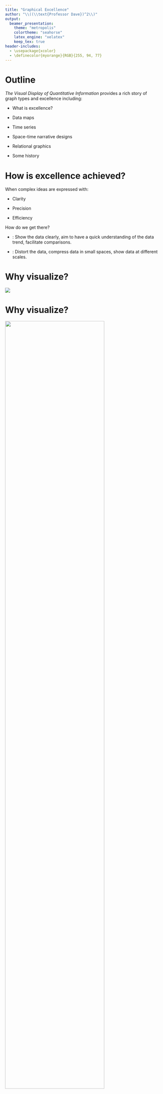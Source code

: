 ```yaml
---
title: "Graphical Excellence"
author: "\\((\\text{Professor Dave})^2\\)"
output:
  beamer_presentation:
    theme: "metropolis"
    colortheme: "seahorse"
    latex_engine: "xelatex"
    keep_tex: true
header-includes:
  - \usepackage{xcolor}
  - \definecolor{myorange}{RGB}{255, 94, 77} 
---
```


# Outline

*The Visual Display of Quantitative Information* provides a rich story of graph types and excellence including:

-   What is excellence?

-   Data maps

-   Time series

-   Space-time narrative designs

-   Relational graphics

-   Some history

# How is excellence achieved?

When complex ideas are expressed with:

-   Clarity

-   Precision

-   Efficiency

\vspace{4mm}
\pause
How do we get there?

- \textcolor{orange}{Do}: Show the data clearly, aim to have a quick understanding of the data trend, facilitate comparisons.

- \textcolor{orange}{Don't}: Distort the data, compress data in small spaces, show data at different scales.


# Why visualize? \textcolor{orange}{Anscombe's Quartet}

![](excellence_figs/fig_1.png)

# Why visualize? \textcolor{orange}{Anscombe's Quartet}


![](excellence_figs/fig_2.png){width=80%}





Simple statistics fail to exhibit the data trend!  Remember to always visualize!

# Why visualize? \textcolor{orange}{Anomaly detection}

![](excellence_figs/fig_3.png){width=80%}

Showing the data clearly reveals anomalies.

# Data maps
\begin{minipage}{0.3\textwidth}
\centering
\includegraphics[width=\textwidth]{excellence_figs/fig_5.png}
\end{minipage}
\hfill
\begin{minipage}{0.6\textwidth}
\centering
\includegraphics[width=\textwidth]{excellence_figs/fig_4.png}
\end{minipage}

Each map conveys a large amount of information in a small space.

They invite us to search for patterns and to explain their nature.

# Data maps

\begin{minipage}{0.3\textwidth}
\centering
\includegraphics[width=\textwidth]{excellence_figs/fig_7.png}
\end{minipage}
\hfill
\begin{minipage}{0.6\textwidth}
\centering
\includegraphics[width=\textwidth]{excellence_figs/fig_6.png}
\end{minipage}

High death rates in the Northeast region and Great Lakes.

Low death rates across central and south bands.

# Data maps

\begin{minipage}{0.3\textwidth}
\centering
\includegraphics[width=\textwidth]{excellence_figs/fig_9.png}
\end{minipage}
\hfill
\begin{minipage}{0.6\textwidth}
\centering
\includegraphics[width=\textwidth]{excellence_figs/fig_10.png}
\end{minipage}

We are now looking at \textcolor{orange}{white males} ...

Observations?

Explanations?

# Data maps

![](excellence_figs/fig_10.png)

High death rates in the Louisiana area. \textcolor{orange}{Asbestos exposure}

# Data maps

\textcolor{orange}{Shortcomings}:

- The population of each county is not considered (only area).

- Changes across counties are abrupt (not smooth).

- How reliable is the data? (the diagnosis may be biased).

# Modern data maps


\begin{minipage}{0.45\textwidth}
\centering
\includegraphics[width=\textwidth]{excellence_figs/fig_12.png}
\end{minipage}
\hfill
\begin{minipage}{0.5\textwidth}
\begin{itemize} \footnotesize
\item Computerized cartography of the universe
\item Distribution of 1.3 million galaxies in the Northern Galactic hemisphere.
\item The darker the gray tone, the more galaxies in that region.
\end{itemize}
\end{minipage}



# Time series

![](excellence_figs/fig_13.png)

- This is the most frequent type of graph design.

- The x-axis contains time in one of many possible units (seconds, minutes, hours, days, months, years, etc.).




# Time series

![](excellence_figs/fig_14.png)

- Radio emissions from Jupiter captured by Voyager 2 (1979)

- x-axis is both time and distance from Jupiter

- Top three panels are different radio bands

- Bottom panel is orientation of spacecraft

# Time series

\textcolor{orange}{New York City} weather summary (1980)

![](excellence_figs/fig_15.png){width=95%}

How much can you learn from the graph?

The graph tells a story!

# Time series

Graphical train schedule for Paris to Lyon (1880s).

![](excellence_figs/fig_16.png){width=90%}
\textcolor{orange}{y-axis}: Arrivals/departures, top: Paris, bottom: Lyon.

\textcolor{orange}{x-axis}: time!  Slope of line corresponds to the speed of the train.

# Time series

\centering
\includegraphics[width=0.4\textwidth]{excellence_figs/fig_17.png}

<!-- ![](excellence_figs/fig_17.png){width=40%} -->
Extremely fast train came in 1981.

# Time series

\centering
\begin{minipage}{0.55\textwidth}
\centering
\includegraphics[width=\textwidth]{excellence_figs/fig_19.png}
\end{minipage}
\hfill
\begin{minipage}{0.55\textwidth}
\centering
\includegraphics[width=\textwidth]{excellence_figs/fig_18.png}
\end{minipage}


Time series can focus on the graphical evolution of body parts.

# Time series

\begin{center}
\includegraphics[width=0.55\textwidth]{excellence_figs/fig_20.png}
\end{center}

\footnotesize
Causal information is encoded here ... how?

Outgoing mail (millions) by incumbent representatives.

Representatives use the privilege of free mail to send many letters
during re-election campaigns.


# Space-time narrative designs

\begin{minipage}{1\textwidth}
\centering
\includegraphics[width=\textwidth]{excellence_figs/fig_21.png}
\end{minipage}
\hfill
\begin{minipage}{1\textwidth}
\footnotesize
\vspace{3mm}
\begin{itemize}
  \item Time-series graphs can be enhanced by adding spatial dimensions.
  \item This adds multivariate complexity that should be easy to visualize and interpret.
  \item Example: Life-cycle of the Japanese beetle.
\end{itemize}
\end{minipage}

# Space-time narrative designs

\begin{minipage}{1\textwidth}
\centering
\includegraphics[width=\textwidth]{excellence_figs/fig_22.png}
\end{minipage}
\hfill
\begin{minipage}{1\textwidth}
\footnotesize
\vspace{3mm}
\begin{itemize}
  \item An all-time favorite graph shows the fate of Napoleon's army in Russia (1812-1813).
  \item See the reference book for an explanation.
\end{itemize}
\end{minipage}

# Space-time narrative designs

\begin{minipage}{1\textwidth}
\centering
\includegraphics[width=\textwidth]{excellence_figs/fig_23.png}
\end{minipage}
\hfill
\begin{minipage}{1\textwidth}
\footnotesize
\vspace{3mm}
One more example is the levels of air pollutants in southern California during the day.
\end{minipage}

# Relational Graphics

\begin{minipage}{1\textwidth}
\centering
\includegraphics[width=\textwidth]{excellence_figs/fig_24.png}
\end{minipage}
\hfill \vspace{3mm}
\begin{minipage}{1\textwidth}
\footnotesize
\begin{itemize}
  \item Similar to previous graphs, but the dimensions can differ from spatial coordinates.
  \item "Relational" refers to the dependence of two variables (any variables).
\end{itemize}
\end{minipage}



# Relational Graphics

\begin{minipage}{1\textwidth}
\centering
\includegraphics[width=\textwidth]{excellence_figs/fig_24.png}
\end{minipage}
\hfill \vspace{3mm}
\begin{minipage}{1\textwidth}
\footnotesize
\begin{itemize}
  \item Each circle refers to a country, and the size of the circle correlates with the area of the country.
  \item The line on the left is the population in millions, and the line on the right is the taxes collected in millions of pounds.
\end{itemize}
\end{minipage}


# Relational graphics

\begin{minipage}{0.45\textwidth}
\centering
\includegraphics[width=\textwidth]{excellence_figs/fig_25.png}
\end{minipage}
\hfill
\begin{minipage}{0.5\textwidth}
\footnotesize
\begin{itemize}
  \item Relational graphs are the greatest of graphical designs.
  \item They help look for causal information.
  \item Example: The relationship of lung cancer and smoking.
\end{itemize}
\end{minipage}

# Relational graphics

\begin{minipage}{0.45\textwidth}
\centering
\includegraphics[width=\textwidth]{excellence_figs/fig_26.png}
\end{minipage}
\hfill
\begin{minipage}{0.5\textwidth}
\footnotesize
\begin{itemize}
  \item Relational graphs are the greatest of graphical designs.
  \item They help look for causal information.
  \item Is there a connection between inflation and unemployment?
  \item Apparently NOT!
\end{itemize}
\end{minipage}

# Relational graphics

\begin{minipage}{0.45\textwidth}
\centering
\includegraphics[width=\textwidth]{excellence_figs/fig_27.png}
\end{minipage}
\hfill
\begin{minipage}{0.5\textwidth}
\footnotesize
\begin{itemize}
  \item Relational Graphics
  \item Graphs can be very informative.
  \item Data points can convey a lot of information.
  \item Rage (x-axis) vs Fear (y-axis).
\end{itemize}
\end{minipage}

<!-- # Slide 31 -->

<!-- \footnotesize -->
<!-- Most of the material comes from Chapter 1 of *The Visual Display of Quantitative Information* by Edward R. Tufte, 2nd Edition, Graphics Press, 2007. -->

<!-- \begin{itemize} -->
<!--   \item Graphical Excellence -->
<!--   \item Data Maps -->
<!--   \item Time Series -->
<!--   \item Space-Time Narrative Designs -->
<!--   \item Relational Graphics -->
<!--   \item History -->
<!--   \item Visual Displays -->
<!--   \item Graphical Excellence -->
<!-- \end{itemize} -->

<!-- # Slide 32 -->

<!-- \footnotesize -->
<!-- History -->

<!-- First, data maps were created thousands of years ago. -->

<!-- A significant map of the eleventh century was found in China. -->

<!-- In the sixteenth century, maps began to show similarities to modern maps. -->

<!-- \begin{itemize} -->
<!--   \item 5,000 years back: Geographic maps in clay tablets -->
<!--   \item 11th century: Detailed map in China -->
<!--   \item 16th century: Maps look similar to modern graphs in Europe -->
<!--   \item 1750-1800: Graphics, time series, scatter plots, multivariate displays by William Playfair -->
<!--   \item 1686 Edmond Halley: Map of trade winds and monsoons on a world map. -->
<!-- \end{itemize} -->

<!-- # Slide 33 -->

<!-- \begin{minipage}{0.45\textwidth} -->
<!-- \centering -->
<!-- \includegraphics[width=\textwidth]{excellence_figs/fig_28.png} -->
<!-- \end{minipage} -->
<!-- \hfill -->
<!-- \begin{minipage}{0.5\textwidth} -->
<!-- \footnotesize -->
<!-- History -->

<!-- Edmond Halley's 1686 chart. -->
<!-- \end{minipage} -->

<!-- # Slide 34 -->

<!-- \begin{minipage}{0.45\textwidth} -->
<!-- \centering -->
<!-- \includegraphics[width=\textwidth]{excellence_figs/fig_29.png} -->
<!-- \end{minipage} -->
<!-- \hfill -->
<!-- \begin{minipage}{0.5\textwidth} -->
<!-- \footnotesize -->
<!-- History -->

<!-- 1854 -->

<!-- Location of Cholera deaths in Central London by Dr. John Snow. -->

<!-- \begin{itemize} -->
<!--   \item Pump in Broad Street at the center of the outbreak. -->
<!--   \item The handle of the pump was removed, and the disease did not spread any more. -->
<!-- \end{itemize} -->
<!-- \end{minipage} -->

<!-- # Slide 35 -->

<!-- \begin{minipage}{0.45\textwidth} -->
<!-- \centering -->
<!-- \includegraphics[width=\textwidth]{excellence_figs/fig_31.png} -->
<!-- \end{minipage} -->
<!-- \hfill -->
<!-- \begin{minipage}{0.45\textwidth} -->
<!-- \centering -->
<!-- \includegraphics[width=\textwidth]{excellence_figs/fig_30.png} -->
<!-- \end{minipage} -->
<!-- \hfill -->
<!-- \begin{minipage}{0.45\textwidth} -->
<!-- \footnotesize -->
<!-- History -->

<!-- Great inventors of modern graphical design. -->

<!-- \begin{itemize} -->
<!--   \item Johan Heinrich Lambert: Swiss-German scientist and mathematician (1728-1777) -->
<!--   \item Pioneered the idea of map projections. -->
<!-- \end{itemize} -->
<!-- \end{minipage} -->

<!-- # Slide 36 -->

<!-- \begin{minipage}{0.45\textwidth} -->
<!-- \centering -->
<!-- \includegraphics[width=\textwidth]{excellence_figs/fig_33.png} -->
<!-- \end{minipage} -->
<!-- \hfill -->
<!-- \begin{minipage}{0.45\textwidth} -->
<!-- \centering -->
<!-- \includegraphics[width=\textwidth]{excellence_figs/fig_32.png} -->
<!-- \end{minipage} -->
<!-- \hfill -->
<!-- \begin{minipage}{0.45\textwidth} -->
<!-- \footnotesize -->
<!-- History -->

<!-- Great inventors of modern graphical design. -->

<!-- \begin{itemize} -->
<!--   \item William Playfair: Scottish political economist (1759-1823) -->
<!--   \item Published the first time series economic data and created many types of charts, including the bar chart. -->
<!--   \item Diverse professional background including work as a millwright, engineer, draftsman, accountant, inventor, and more. -->
<!-- \end{itemize} -->
<!-- \end{minipage} -->

<!-- # Slide 37 -->

<!-- \begin{minipage}{0.45\textwidth} -->
<!-- \centering -->
<!-- \includegraphics[width=\textwidth]{excellence_figs/fig_34.png} -->
<!-- \end{minipage} -->
<!-- \hfill -->
<!-- \begin{minipage}{0.5\textwidth} -->
<!-- \footnotesize -->
<!-- History -->

<!-- William Playfair showed in this graph prices, wages, and reigns of the British monarchy. -->

<!-- The novelty lies in combining all that information in one graph. -->
<!-- \end{minipage} -->

# Summary

\begin{minipage}{0.45\textwidth}
\centering
\includegraphics[width=\textwidth]{excellence_figs/fig_35.png}
\end{minipage}
\hfill
\begin{minipage}{0.5\textwidth}
\footnotesize
\begin{itemize}
  \item Good graphs succinctly convey substantial information.
  \item Coming up with a good design is challenging.
  \item Ideas must be conveyed with clarity, precision, and efficiency.
\end{itemize}
\end{minipage}
